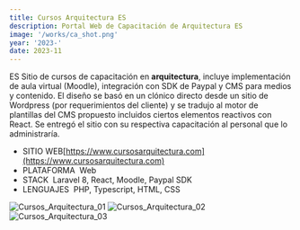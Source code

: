 ```yaml
---
title: Cursos Arquitectura ES
description: Portal Web de Capacitación de Arquitectura ES
image: '/works/ca_shot.png'
year: '2023-'
date: 2023-11
---
```


ES Sitio de cursos de capacitación en **arquitectura**, incluye implementación de aula virtual (Moodle), integración con SDK de Paypal y CMS para medios y contenido. El diseño se basó en un clónico directo desde un sitio de Wordpress (por requerimientos del cliente) y se tradujo al motor de plantillas del CMS propuesto incluidos ciertos elementos reactivos con React. Se entregó el sitio con su respectiva capacitación al personal que lo administraría.

- <CustomChip>SITIO WEB</CustomChip>[https://www.cursosarquitectura.com](https://www.cursosarquitectura.com)
- <CustomChip>PLATAFORMA</CustomChip>&nbsp;&nbsp;Web
- <CustomChip>STACK</CustomChip>&nbsp;&nbsp;Laravel 8, React, Moodle, Paypal SDK
- <CustomChip>LENGUAJES</CustomChip>&nbsp;&nbsp;PHP, Typescript, HTML, CSS

![Cursos_Arquitectura_01](/works/cursos/ca_01.png)
![Cursos_Arquitectura_02](/works/cursos/ca_02.png)
![Cursos_Arquitectura_03](/works/cursos/ca_03.png)
